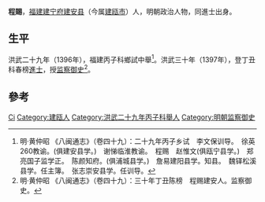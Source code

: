 '''程賜'''，[[福建|福建]][[建宁府|建宁府]][[建安县|建安县]]（今属[[建瓯市|建瓯市]]）人，明朝政治人物，同進士出身。

== 生平 ==
洪武二十九年（1396年），福建丙子科鄉試中舉<ref>明·黄仲昭 《八闽通志》（卷四十九）：二十九年丙子乡试　李文保训导。　徐英260教谕。(俱建安县学。)　谢悌临淮教谕。　程赐　赵惟文(俱瓯宁县学。)　郑亮国子监学正。　陈颜知府。(俱浦城县学。)　詹易建阳县学。知县。　魏铎松溪县学。任主簿。　张志崇安县学。任训导。 </ref>。洪武三十年（1397年），登丁丑科春榜[[進士|進士]]，授[[监察御史|监察御史]]<ref>明·黄仲昭 《八闽通志》（卷四十九）：三十年丁丑陈榜　程赐建安人。监察御史。</ref>。

== 參考 ==
{{reflist}}

{{洪武三十年丁丑科殿試金榜}}

{{Authority control}}
{{DEFAULTSORT:Cheng程}}
[[Category:程姓|Ci]]
[[Category:建瓯人|Category:建瓯人]]
[[Category:洪武二十九年丙子科舉人|Category:洪武二十九年丙子科舉人]]
[[Category:明朝监察御史|Category:明朝监察御史]]

{{明朝人物小作品}}